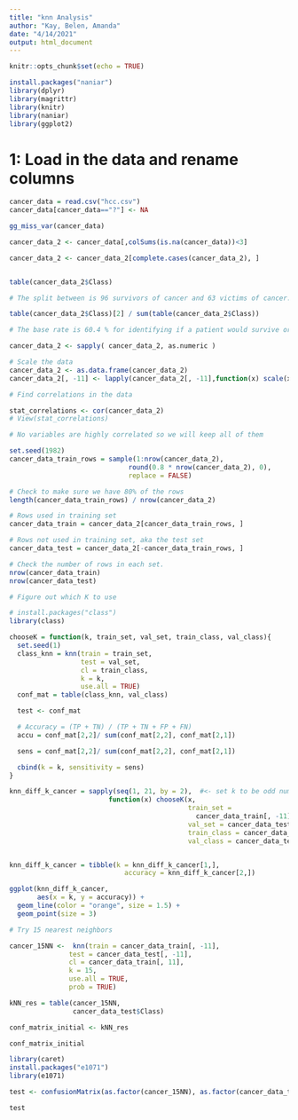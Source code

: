 ```yaml
---
title: "knn Analysis"
author: "Kay, Belen, Amanda"
date: "4/14/2021"
output: html_document
---
```



```r
knitr::opts_chunk$set(echo = TRUE)
```

```r
install.packages("naniar")
library(dplyr)
library(magrittr)
library(knitr)
library(naniar)
library(ggplot2)
```
 
# 1: Load in the data and rename columns
```r

cancer_data = read.csv("hcc.csv")
cancer_data[cancer_data=="?"] <- NA

gg_miss_var(cancer_data)

cancer_data_2 <- cancer_data[,colSums(is.na(cancer_data))<3]

cancer_data_2 <- cancer_data_2[complete.cases(cancer_data_2), ]


table(cancer_data_2$Class)

# The split between is 96 survivors of cancer and 63 victims of cancer.

table(cancer_data_2$Class)[2] / sum(table(cancer_data_2$Class))

# The base rate is 60.4 % for identifying if a patient would survive or not.

cancer_data_2 <- sapply( cancer_data_2, as.numeric )

# Scale the data
cancer_data_2 <- as.data.frame(cancer_data_2)
cancer_data_2[, -11] <- lapply(cancer_data_2[, -11],function(x) scale(x))

# Find correlations in the data 

stat_correlations <- cor(cancer_data_2)
# View(stat_correlations)

# No variables are highly correlated so we will keep all of them

set.seed(1982)
cancer_data_train_rows = sample(1:nrow(cancer_data_2),
                              round(0.8 * nrow(cancer_data_2), 0),
                              replace = FALSE)

# Check to make sure we have 80% of the rows
length(cancer_data_train_rows) / nrow(cancer_data_2)

# Rows used in training set
cancer_data_train = cancer_data_2[cancer_data_train_rows, ]

# Rows not used in training set, aka the test set
cancer_data_test = cancer_data_2[-cancer_data_train_rows, ]

# Check the number of rows in each set.
nrow(cancer_data_train)
nrow(cancer_data_test)

# Figure out which K to use

# install.packages("class") 
library(class)

chooseK = function(k, train_set, val_set, train_class, val_class){
  set.seed(1)
  class_knn = knn(train = train_set,
                  test = val_set,
                  cl = train_class,
                  k = k,
                  use.all = TRUE)
  conf_mat = table(class_knn, val_class)

  test <- conf_mat

  # Accuracy = (TP + TN) / (TP + TN + FP + FN)
  accu = conf_mat[2,2]/ sum(conf_mat[2,2], conf_mat[2,1])

  sens = conf_mat[2,2]/ sum(conf_mat[2,2], conf_mat[2,1])

  cbind(k = k, sensitivity = sens)
}

knn_diff_k_cancer = sapply(seq(1, 21, by = 2),  #<- set k to be odd number from 1 to 21
                         function(x) chooseK(x,
                                             train_set =
                                               cancer_data_train[, -11],
                                             val_set = cancer_data_test[, -11],
                                             train_class = cancer_data_train[, 11],
                                             val_class = cancer_data_test[, 11]))


knn_diff_k_cancer = tibble(k = knn_diff_k_cancer[1,],
                             accuracy = knn_diff_k_cancer[2,])

ggplot(knn_diff_k_cancer,
       aes(x = k, y = accuracy)) +
  geom_line(color = "orange", size = 1.5) +
  geom_point(size = 3)

# Try 15 nearest neighbors

cancer_15NN <-  knn(train = cancer_data_train[, -11],
               test = cancer_data_test[, -11],
               cl = cancer_data_train[, 11],
               k = 15,
               use.all = TRUE,
               prob = TRUE)

kNN_res = table(cancer_15NN,
                cancer_data_test$Class)

conf_matrix_initial <- kNN_res

conf_matrix_initial

library(caret)
install.packages("e1071")
library(e1071)

test <- confusionMatrix(as.factor(cancer_15NN), as.factor(cancer_data_test$Class), positive = "1", dnn=c("Prediction", "Actual"), mode = "sens_spec")

test
```

<!-- # 8. Create initial confusion matrix -->
<!-- ```{r, message=FALSE, echo = FALSE, warning=FALSE} -->
<!-- #8 Create an initial confusion matrix using the table function and pass it to a object. (xx <- your confusion matrix) -->


<!-- ``` -->

<!-- # 9.Comment on confusion matrix model output -->
<!-- The model output shows that the accuracy of this three nearest neighbors analysis was about 76% accurate. This seems like a relatively good model for prediction, especially compared to base rate, but still not exactly where I would want it to be. The sensitivity, aka the true positive rate, was placed at 85% while the specificity was only 59%. The true positive rate is good, because we mostly just care about identifying commercials and less about non-commercials. -->
<!-- ```{r, message=FALSE, echo = FALSE, warning=FALSE} -->
<!-- #9  Run the confusion matrix function and comment on the model output -->

<!-- confusionMatrix(as.factor(comm_3NN), as.factor(comm_data_test$label), positive = "1", dnn=c("Prediction", "Actual"), mode = "sens_spec") -->

<!-- # The model output shows that the accuracy of this three nearest neighbors analysis was about 76% accurate. This seems like a relatively good model for prediction, especially compared to base rate, but still not exactly where I would want it to be. The sensitivity, aka the true positive rate, was placed at 85% while the specificity was only 59%. The true positive rate is good, because we mostly just care about identifying commercials and less about non-commercials. -->

